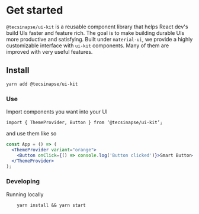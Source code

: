
<Meta title="Introduction/Get started" />

# Get started

`@tecsinapse/ui-kit` is a reusable component library that helps React dev's build UIs faster and feature rich. The goal is to make building durable UIs more productive and satisfying.
Built under `material-ui`, we provide a highly customizable interface with `ui-kit` components. Many of them are improved with very useful features.

## Install

`yarn add @tecsinapse/ui-kit`

### **Use**

Import components you want into your UI

`import { ThemeProvider, Button } from ‘@tecsinapse/ui-kit’;`

and use them like so

```jsx
const App = () => (
  <ThemeProvider variant="orange">
    <Button onClick={() => console.log('Button clicked')}>Smart Button</Button>
  </ThemeProvider>
);
```

### Developing

Running locally

```
    yarn install && yarn start
```
